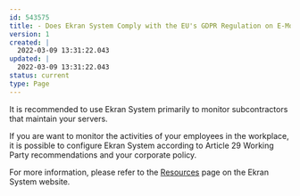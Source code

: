 ---
id: 543575
title: - Does Ekran System Comply with the EU's GDPR Regulation on E-Monitoring in the Workplace?
version: 1
created: |
  2022-03-09 13:31:22.043
updated: |
  2022-03-09 13:31:22.043
status: current
type: Page
---

It is recommended to use Ekran System primarily to monitor subcontractors that maintain your servers.

If you are want to monitor the activities of your employees in the workplace, it is possible to configure Ekran System according to Article 29 Working Party recommendations and your corporate policy.

For more information, please refer to the [Resources](https://www.ekransystem.com/en/resources#white-papers) page on the Ekran System website.


